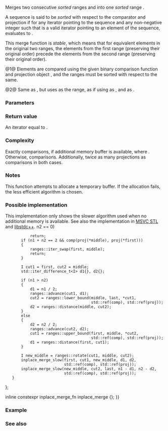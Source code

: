 {{cpp/ranges/title|inplace_merge}}
{{cpp/algorithm/ranges/navbar}}
{{dcl begin}}
{{dcl header|algorithm}}
{{dcl h|Call signature}}
{{dcla|anchor=no|num=1|since=c++20|constexpr=c++26|1=
template&lt; std::bidirectional_iterator I, std::sentinel_for&lt;I&gt; S,
          class Comp = ranges::less, class Proj = std::identity &gt;
requires std::sortable&lt;I, Comp, Proj&gt;
    I inplace_merge( I first, I middle, S last,
                     Comp comp = {}, Proj proj = {} );
}}
{{dcla|anchor=no|num=2|since=c++20|constexpr=c++26|1=
template&lt; ranges::bidirectional_range R, class Comp = ranges::less,
          class Proj = std::identity &gt;
requires std::sortable&lt;ranges::iterator_t&lt;R&gt;, Comp, Proj&gt;
ranges::borrowed_iterator_t&lt;R&gt;
    inplace_merge( R&amp;&amp; r, ranges::iterator_t&lt;R&gt; middle,
                   Comp comp = {}, Proj proj = {} );
}}
{{dcl end}}

Merges two consecutive ''sorted'' ranges {{range|first|middle}} and {{range|middle|last}} into one ''sorted'' range {{range|first|last}}.

A sequence is said to be ''sorted'' with respect to the comparator {{c|comp}} and projection {{c|proj}} if for any iterator {{tt|it}} pointing to the sequence and any non-negative integer {{tt|n}} such that {{tt|it + n}} is a valid iterator pointing to an element of the sequence, {{c|std::invoke(comp, std::invoke(proj, *(it + n)), std::invoke(proj, *it)))}} evaluates to {{c|false}}.

This merge function is ''stable'', which means that for equivalent elements in the original two ranges, the elements from the first range (preserving their original order) precede the elements from the second range (preserving their original order).

@1@ Elements are compared using the given binary comparison function {{c|comp}} and projection object {{c|proj}}, and the ranges must be sorted with respect to the same.

@2@ Same as {{v|1}}, but uses {{c|r}} as the range, as if using {{c|ranges::begin(r)}} as {{c|first}}, and {{c|ranges::end(r)}} as {{c|last}}.

{{cpp/ranges/niebloid}}

===Parameters===
{{par begin}}
{{par|first|the beginning of the first sorted range}}
{{par|middle|the end of the first range and the beginning of the second range}}
{{par|last|the end of the second sorted range}}
{{par|r|the range of elements to merge inplace}}
{{par|comp|comparison to apply to the projected elements}}
{{par|proj|projection to apply to the elements in the range}}
{{par end}}

===Return value===
An iterator equal to {{c|last}}.

===Complexity===
Exactly {{c|N − 1}} comparisons, if additional memory buffer is available, where {{c|1=N = ranges::distance(first, last)}}. Otherwise, {{mathjax-or|\(\scriptsize \mathcal{O}(N\cdot\log{(N)})\)|𝓞(N•log(N))}} comparisons. Additionally, twice as many projections as comparisons in both cases.

===Notes===
This function attempts to allocate a temporary buffer. If the allocation fails, the less efficient algorithm is chosen.

{{feature test macro|__cpp_lib_constexpr_algorithms|{{c/core|constexpr}} stable sorting|value=202306L|std=C++26}}

===Possible implementation===
This implementation only shows the slower algorithm used when no additional memory is available. See also the implementation in [https://github.com/microsoft/STL/blob/e745bad3b1d05b5b19ec652d68abb37865ffa454/stl/inc/algorithm#L7131-L7235 MSVC STL] and [https://github.com/gcc-mirror/gcc/blob/54258e22b0846aaa6bd3265f592feb161eecda75/libstdc%2B%2B-v3/include/bits/ranges_algo.h#L2573-L2602 libstdc++].
{{eq fun|1=&lt;!--copied from libstdc++--&gt;
struct inplace_merge_fn
{
    template&lt;std::bidirectional_iterator I, std::sentinel_for&lt;I&gt; S,
             class Comp = ranges::less, class Proj = std::identity&gt;
    requires std::sortable&lt;I, Comp, Proj&gt;
    constexpr I operator()(I first, I middle, S last, Comp comp = {}, Proj proj = {}) const
    {
        I last_it = ranges::next(middle, last);
        inplace_merge_slow(first, middle, last_it,
                           ranges::distance(first, middle),
                           ranges::distance(middle, last_it),
                           std::ref(comp), std::ref(proj));
        return last_it;
    }

    template&lt;ranges::bidirectional_range R, class Comp = ranges::less,
             class Proj = std::identity&gt;
    requires std::sortable&lt;ranges::iterator_t&lt;R&gt;, Comp, Proj&gt;
    constexpr ranges::borrowed_iterator_t&lt;R&gt;
        operator()(R&amp;&amp; r, ranges::iterator_t&lt;R&gt; middle,
                   Comp comp = {}, Proj proj = {}) const
    {
        return (*this)(ranges::begin(r), std::move(middle), ranges::end(r),
                       std::move(comp), std::move(proj));
    }

private:
    template&lt;class I, class Comp, class Proj&gt;
    static constexpr void inplace_merge_slow(I first, I middle, I last,
                                             std::iter_difference_t&lt;I&gt; n1,
                                             std::iter_difference_t&lt;I&gt; n2,
                                             Comp comp, Proj proj)
    {
        if (n1 == 0 {{!!}} n2 == 0)
            return;
        if (n1 + n2 == 2 &amp;&amp; comp(proj(*middle), proj(*first)))
        {
            ranges::iter_swap(first, middle);
            return;
        }

        I cut1 = first, cut2 = middle;
        std::iter_difference_t&lt;I&gt; d1{}, d2{};

        if (n1 &gt; n2)
        {
            d1 = n1 / 2;
            ranges::advance(cut1, d1);
            cut2 = ranges::lower_bound(middle, last, *cut1,
                                       std::ref(comp), std::ref(proj));
            d2 = ranges::distance(middle, cut2);
        }
        else
        {
            d2 = n2 / 2;
            ranges::advance(cut2, d2);
            cut1 = ranges::upper_bound(first, middle, *cut2,
                                       std::ref(comp), std::ref(proj));
            d1 = ranges::distance(first, cut1);
        }

        I new_middle = ranges::rotate(cut1, middle, cut2);
        inplace_merge_slow(first, cut1, new_middle, d1, d2,
                           std::ref(comp), std::ref(proj));
        inplace_merge_slow(new_middle, cut2, last, n1 - d1, n2 - d2,
                           std::ref(comp), std::ref(proj));
    }
};

inline constexpr inplace_merge_fn inplace_merge {};
}}

===Example===
{{example
|code=
#include &lt;algorithm&gt;
#include &lt;complex&gt;
#include &lt;functional&gt;
#include &lt;iostream&gt;
#include &lt;iterator&gt;
#include &lt;vector&gt;

void print(auto const&amp; v, auto const&amp; rem, int middle = -1)
{
    for (int i{}; auto n : v)
        std::cout &lt;&lt; (i++ == middle ? "│ " : "") &lt;&lt; n &lt;&lt; ' ';
    std::cout &lt;&lt; rem &lt;&lt; '\n';
}

template&lt;std::random_access_iterator I, std::sentinel_for&lt;I&gt; S&gt;
requires std::sortable&lt;I&gt;
void merge_sort(I first, S last)
{
    if (last - first &gt; 1)
    {
        I middle{first + (last - first) / 2};
        merge_sort(first, middle);
        merge_sort(middle, last);
        std::ranges::inplace_merge(first, middle, last);
    }
}

int main()
{
    // custom merge-sort demo
    std::vector v{8, 2, 0, 4, 9, 8, 1, 7, 3};
    print(v, ": before sort");
    merge_sort(v.begin(), v.end());
    print(v, ": after sort\n");

    // merging with comparison function object and projection
    using CI = std::complex&lt;int&gt;;
    std::vector&lt;CI&gt; r{{0,1}, {0,2}, {0,3}, {1,1}, {1,2}};
    const auto middle{std::ranges::next(r.begin(), 3)};
    auto comp{std::ranges::less{}&lt;!----&gt;};
    auto proj{[](CI z) { return z.imag(); }&lt;!----&gt;};

    print(r, ": before merge", middle - r.begin());
    std::ranges::inplace_merge(r, middle, comp, proj);
    print(r, ": after merge");
}
|output=
8 2 0 4 9 8 1 7 3 : before sort
0 1 2 3 4 7 8 8 9 : after sort

(0,1) (0,2) (0,3) │ (1,1) (1,2) : before merge
(0,1) (1,1) (0,2) (1,2) (0,3) : after merge
}}

===See also===
{{dsc begin}}
{{dsc inc|cpp/algorithm/ranges/dsc merge}}
{{dsc inc|cpp/algorithm/ranges/dsc set_union}}
{{dsc inc|cpp/algorithm/ranges/dsc is_sorted}}
{{dsc inc|cpp/algorithm/ranges/dsc sort}}
{{dsc inc|cpp/algorithm/dsc inplace_merge}}
{{dsc end}}

{{langlinks|de|es|fr|it|ja|pt|ru|zh}}